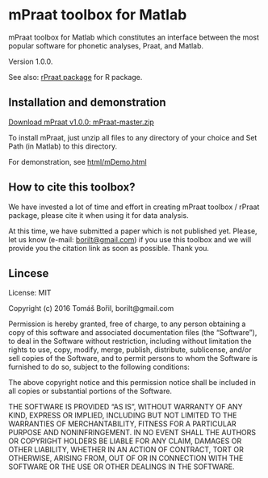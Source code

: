 # mPraat toolbox for Matlab

mPraat toolbox for Matlab which constitutes an interface between the most popular software for phonetic analyses, Praat, and Matlab.

Version 1.0.0.

See also: [rPraat package](https://github.com/bbTomas/rPraat) for R package.

## Installation and demonstration

[Download mPraat v1.0.0: mPraat-master.zip](https://github.com/bbTomas/mPraat/archive/master.zip)

To install mPraat, just unzip all files to any directory of your choice and Set Path (in Matlab) to this directory.

For demonstration, see [html/mDemo.html](http://htmlpreview.github.com/?https://github.com/bbTomas/mPraat/blob/master/html/mDemo.html)

## How to cite this toolbox?
We have invested a lot of time and effort in creating mPraat toolbox / rPraat package, please cite it when using it for data analysis.

At this time, we have submitted a paper which is not published yet. Please, let us know (e-mail: <borilt@gmail.com>) if you use this toolbox and we will provide you the citation link as soon as possible. Thank you.

## Lincese

License: MIT

Copyright (c) 2016 Tomáš Bořil, borilt@gmail.com


Permission is hereby granted, free of charge, to any person obtaining a copy of this software and associated documentation files (the "Software"), to deal in the Software without restriction, including without limitation the rights to use, copy, modify, merge, publish, distribute, sublicense, and/or sell copies of the Software, and to permit persons to whom the Software is furnished to do so, subject to the following conditions:

The above copyright notice and this permission notice shall be included in all copies or substantial portions of the Software.

THE SOFTWARE IS PROVIDED "AS IS", WITHOUT WARRANTY OF ANY KIND, EXPRESS OR IMPLIED, INCLUDING BUT NOT LIMITED TO THE WARRANTIES OF MERCHANTABILITY, FITNESS FOR A PARTICULAR PURPOSE AND NONINFRINGEMENT. IN NO EVENT SHALL THE AUTHORS OR COPYRIGHT HOLDERS BE LIABLE FOR ANY CLAIM, DAMAGES OR OTHER LIABILITY, WHETHER IN AN ACTION OF CONTRACT, TORT OR OTHERWISE, ARISING FROM, OUT OF OR IN CONNECTION WITH THE SOFTWARE OR THE USE OR OTHER DEALINGS IN THE SOFTWARE.
